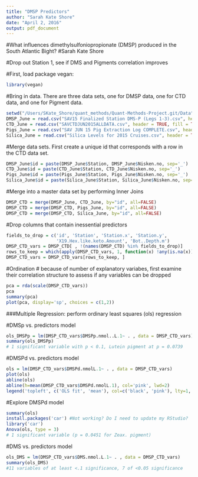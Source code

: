 ```yaml
---
title: "DMSP Predictors"
author: "Sarah Kate Shore"
date: "April 2, 2016"
output: pdf_document
---
```

#What influences dimethylsulfoniopropionate (DMSP) produced in the South Atlantic Bight?
#Sarah Kate Shore

#Drop out Station 1, see if DMS and Pigments correlation improves

#First, load package vegan:
```r
library(vegan)
```

#Bring in data. There are three data sets, one for DMSP data, one for CTD data, and one for Pigment data. 
```r
setwd("/Users/SKate_Shore/quant_methods/Quant-Methods-Project.git/Data")
DMSP_June = read.csv("SAV15 Finalized Station DMS-P (Legs 1-3).csv", header = TRUE, fill = TRUE)
CTD_June = read.csv("SAVCTDJUN2015ALLDATA.csv", header = TRUE, fill = TRUE)
Pigs_June = read.csv("SAV JUN 15 Pig Extraction Log COMPLETE.csv", header = TRUE, fill = TRUE)
Silica_June = read.csv("Silica Levels for 2015 Cruises.csv", header = TRUE, fill = TRUE)
```

#Merge data sets. First create a unique id that corresponds with a row in the CTD data set. 
```r
DMSP_June$id = paste(DMSP_June$Station, DMSP_June$Nisken.no, sep='_')
CTD_June$id = paste(CTD_June$Station, CTD_June$Nisken.no, sep='_')
Pigs_June$id = paste(Pigs_June$Station, Pigs_June$Nisken.no, sep='_')
Silica_June$id = paste(Silica_June$Station, Silica_June$Nisken.no, sep='_')
```

#Merge into a master data set by performing Inner Joins
```r
DMSP_CTD = merge(DMSP_June, CTD_June, by="id", all=FALSE)
DMSP_CTD = merge(DMSP_CTD, Pigs_June, by="id", all=FALSE)
DMSP_CTD = merge(DMSP_CTD, Silica_June, by="id", all=FALSE)
```

#Drop columns that contain inessential predictors
```r
fields_to_drop = c('id', 'Station', 'Station.x', 'Station.y', 
                   'X19.Hex.like.keto.Amount', 'Bot..Depth.m')
DMSP_CTD_vars = DMSP_CTD[ , !(names(DMSP_CTD) %in% fields_to_drop)]
rows_to_keep = which(apply(DMSP_CTD_vars, 1, function(x) !any(is.na(x))))
DMSP_CTD_vars = DMSP_CTD_vars[rows_to_keep, ]
```

#Ordination
# because of number of explanatory variabes, first examine their correlation structure to assess if any variables can be dropped
```r
pca = rda(scale(DMSP_CTD_vars))
pca
summary(pca)
plot(pca, display='sp', choices = c(1,2))
```

###Multiple Regression: perform ordinary least squares (ols) regression

#DMSp vs. predictors model
```r
ols_DMSPp = lm(DMSP_CTD_vars$DMSPp.nmol..L.1~ . , data = DMSP_CTD_vars)
summary(ols_DMSPp)
# 1 significant variable with p < 0.1, Lutein pigment at p = 0.0739
```

#DMSPd vs. predictors model
```r
ols = lm(DMSP_CTD_vars$DMSPd.nmolL.1~ . , data = DMSP_CTD_vars)
plot(ols)
abline(ols)
abline(h=mean(DMSP_CTD_vars$DMSPd.nmolL.1), col='pink', lwd=2)
legend('topleft', c('OLS fit', 'mean'), col=c('black', 'pink'), lty=1, lwd=c(1,2))
```

#Explore DMSPd model
```r
summary(ols)
install.packages('car') #Not working? Do I need to update my RStudio?
library('car')
Anova(ols, type = 3)
# 1 significant variable (p = 0.0451 for Zeax. pigment)
```

#DMS vs. predictors model
```r
ols_DMS = lm(DMSP_CTD_vars$DMS.nmol.L.1~ . , data = DMSP_CTD_vars)
summary(ols_DMS)
#11 variables of at least <.1 significance, 7 of <0.05 significance
```

